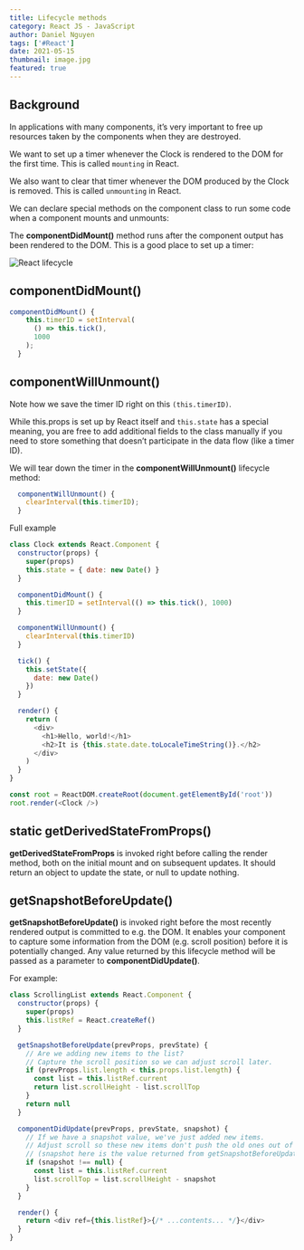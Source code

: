 ```yaml
---
title: Lifecycle methods
category: React JS - JavaScript
author: Daniel Nguyen
tags: ['#React']
date: 2021-05-15
thumbnail: image.jpg
featured: true
---
```


## Background

In applications with many components, it’s very important to free up resources taken by the components when they are destroyed.

We want to set up a timer whenever the Clock is rendered to the DOM for the first time. This is called `mounting` in React.

We also want to clear that timer whenever the DOM produced by the Clock is removed. This is called `unmounting` in React.

We can declare special methods on the component class to run some code when a component mounts and unmounts:

The **componentDidMount()** method runs after the component output has been rendered to the DOM. This is a good place to set up a timer:

![React lifecycle](./lifecycle1.png 'React lifecycle')

## componentDidMount()

```javascript
componentDidMount() {
    this.timerID = setInterval(
      () => this.tick(),
      1000
    );
  }
```

## componentWillUnmount()

Note how we save the timer ID right on this `(this.timerID)`.

While this.props is set up by React itself and `this.state` has a special meaning, you are free to add additional fields
to the class manually if you need to store something that doesn’t participate in the data flow (like a timer ID).

We will tear down the timer in the **componentWillUnmount()** lifecycle method:

```javascript
  componentWillUnmount() {
    clearInterval(this.timerID);
  }
```

Full example

```javascript
class Clock extends React.Component {
  constructor(props) {
    super(props)
    this.state = { date: new Date() }
  }

  componentDidMount() {
    this.timerID = setInterval(() => this.tick(), 1000)
  }

  componentWillUnmount() {
    clearInterval(this.timerID)
  }

  tick() {
    this.setState({
      date: new Date()
    })
  }

  render() {
    return (
      <div>
        <h1>Hello, world!</h1>
        <h2>It is {this.state.date.toLocaleTimeString()}.</h2>
      </div>
    )
  }
}

const root = ReactDOM.createRoot(document.getElementById('root'))
root.render(<Clock />)
```

## static getDerivedStateFromProps()

**getDerivedStateFromProps** is invoked right before calling the render method, both on the initial mount and on subsequent
updates. It should return an object to update the state, or null to update nothing.

## getSnapshotBeforeUpdate()

**getSnapshotBeforeUpdate()** is invoked right before the most recently rendered output is committed to e.g. the DOM.
It enables your component to capture some information from the DOM (e.g. scroll position) before it is potentially changed.
Any value returned by this lifecycle method will be passed as a parameter to **componentDidUpdate()**.

For example:

```javascript
class ScrollingList extends React.Component {
  constructor(props) {
    super(props)
    this.listRef = React.createRef()
  }

  getSnapshotBeforeUpdate(prevProps, prevState) {
    // Are we adding new items to the list?
    // Capture the scroll position so we can adjust scroll later.
    if (prevProps.list.length < this.props.list.length) {
      const list = this.listRef.current
      return list.scrollHeight - list.scrollTop
    }
    return null
  }

  componentDidUpdate(prevProps, prevState, snapshot) {
    // If we have a snapshot value, we've just added new items.
    // Adjust scroll so these new items don't push the old ones out of view.
    // (snapshot here is the value returned from getSnapshotBeforeUpdate)
    if (snapshot !== null) {
      const list = this.listRef.current
      list.scrollTop = list.scrollHeight - snapshot
    }
  }

  render() {
    return <div ref={this.listRef}>{/* ...contents... */}</div>
  }
}
```

